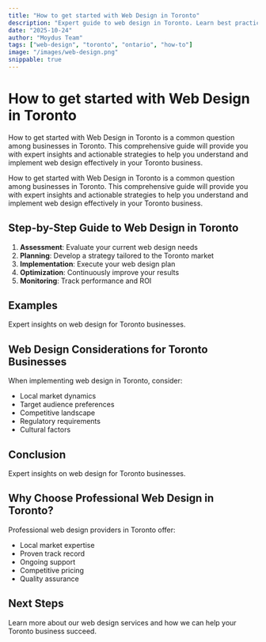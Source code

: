 ```yaml
---
title: "How to get started with Web Design in Toronto"
description: "Expert guide to web design in Toronto. Learn best practices, pricing, and strategies for Toronto businesses."
date: "2025-10-24"
author: "Moydus Team"
tags: ["web-design", "toronto", "ontario", "how-to"]
image: "/images/web-design.png"
snippable: true
---
```


# How to get started with Web Design in Toronto

How to get started with Web Design in Toronto is a common question among businesses in Toronto. This comprehensive guide will provide you with expert insights and actionable strategies to help you understand and implement web design effectively in your Toronto business.

How to get started with Web Design in Toronto is a common question among businesses in Toronto. This comprehensive guide will provide you with expert insights and actionable strategies to help you understand and implement web design effectively in your Toronto business.

## Step-by-Step Guide to Web Design in Toronto

1. **Assessment**: Evaluate your current web design needs
2. **Planning**: Develop a strategy tailored to the Toronto market
3. **Implementation**: Execute your web design plan
4. **Optimization**: Continuously improve your results
5. **Monitoring**: Track performance and ROI

## Examples

Expert insights on web design for Toronto businesses.

## Web Design Considerations for Toronto Businesses

When implementing web design in Toronto, consider:
- Local market dynamics
- Target audience preferences
- Competitive landscape
- Regulatory requirements
- Cultural factors

## Conclusion

Expert insights on web design for Toronto businesses.

## Why Choose Professional Web Design in Toronto?

Professional web design providers in Toronto offer:
- Local market expertise
- Proven track record
- Ongoing support
- Competitive pricing
- Quality assurance

## Next Steps

Learn more about our web design services and how we can help your Toronto business succeed.

<GeoCTA 
  city="Toronto"
  service="Web Design"
  ctaText="Get Started Today"
/>
